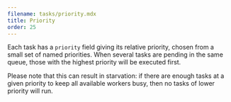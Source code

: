 ```yaml
---
filename: tasks/priority.mdx
title: Priority
order: 25
---
```


Each task has a `priority` field giving its relative priority, chosen from a
small set of named priorities. When several tasks are pending in the same
queue, those with the highest priority will be executed first.

<Warning>
Please note that this can result in starvation: if there are enough tasks at a given
priority to keep all available workers busy, then no tasks of lower priority
will run.
</Warning>
